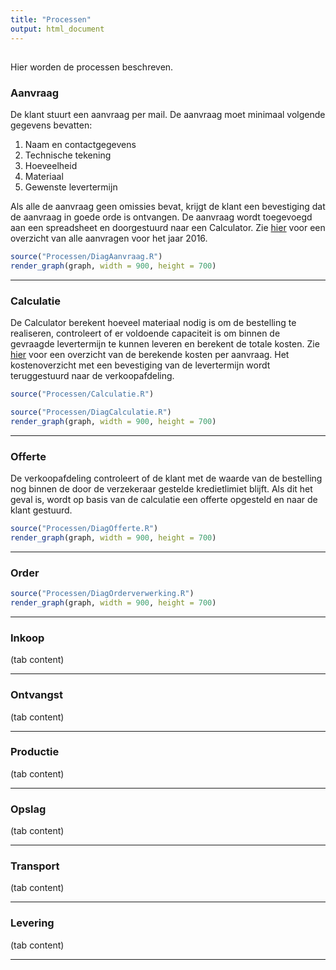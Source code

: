 ```yaml
---
title: "Processen"
output: html_document
---
```


## {.tabset}

Hier worden de processen beschreven.

### Aanvraag
De klant stuurt een aanvraag per mail. De aanvraag moet minimaal volgende gegevens bevatten:

1. Naam en contactgegevens
2. Technische tekening
3. Hoeveelheid
4. Materiaal
5. Gewenste levertermijn

Als alle de aanvraag geen omissies bevat, krijgt de klant een bevestiging dat de aanvraag in goede orde is ontvangen. De aanvraag wordt toegevoegd aan een spreadsheet en doorgestuurd naar een Calculator. Zie [hier](https://raw.githubusercontent.com/witusj/SteelBlazers/master/aanvragen.csv) voor een overzicht van alle aanvragen voor het jaar 2016. 

```r
source("Processen/DiagAanvraag.R")
render_graph(graph, width = 900, height = 700)
```

<hr>

### Calculatie
De Calculator berekent hoeveel materiaal nodig is om de bestelling te realiseren, controleert of er voldoende capaciteit is om binnen de gevraagde levertermijn te kunnen leveren en berekent de totale kosten.
Zie [hier](https://raw.githubusercontent.com/witusj/SteelBlazers/master/kosten.csv) voor een overzicht van de berekende kosten per aanvraag. Het kostenoverzicht met een bevestiging van de levertermijn wordt teruggestuurd naar de verkoopafdeling.

```r
source("Processen/Calculatie.R")
```

```r
source("Processen/DiagCalculatie.R")
render_graph(graph, width = 900, height = 700)
```
<hr>

### Offerte
De verkoopafdeling controleert of de klant met de waarde van de bestelling nog binnen de door de verzekeraar gestelde kredietlimiet blijft. Als dit het geval is, wordt op basis van de calculatie een offerte opgesteld en naar de klant gestuurd.

```r
source("Processen/DiagOfferte.R")
render_graph(graph, width = 900, height = 700)
```


<hr>

### Order

```r
source("Processen/DiagOrderverwerking.R")
render_graph(graph, width = 900, height = 700)
```
<hr>

### Inkoop

(tab content)
<hr>

### Ontvangst

(tab content)
<hr>

### Productie

(tab content)
<hr>

### Opslag

(tab content)
<hr>

### Transport

(tab content)
<hr>

### Levering

(tab content)
<hr>
